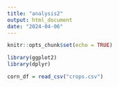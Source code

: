 ```yaml
---
title: "analysis2"
output: html_document
date: "2024-04-06"
---
```


```r
knitr::opts_chunk$set(echo = TRUE)
```

```r
library(ggplot2)
library(dplyr)
```

```r
corn_df = read_csv("crops.csv")
```

